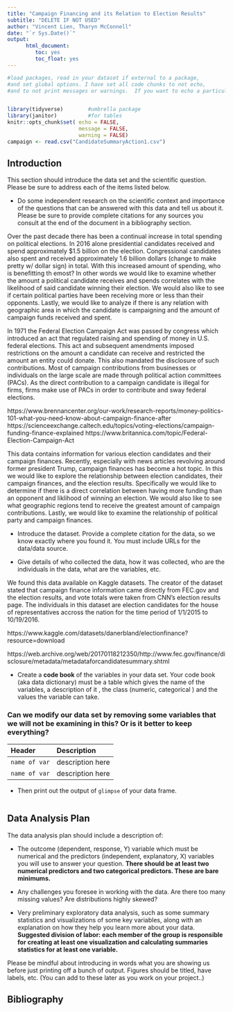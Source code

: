 ```yaml
---
title: "Campaign Financing and its Relation to Election Results"
subtitle: "DELETE IF NOT USED"
author: "Vincent Lien, Tharyn McConnell"
date: "`r Sys.Date()`"
output:    
      html_document:
         toc: yes
         toc_float: yes
---
```



```r
#load packages, read in your dataset if external to a package, 
#and set global options. I have set all code chunks to not echo,
#and to not print messages or warnings.  If you want to echo a particular code chunk to highlight something, you can do this individually for that code chunk.


library(tidyverse)        #umbrella package
library(janitor)          #for tables 
knitr::opts_chunk$set( echo = FALSE,    
                       message = FALSE,
                       warning = FALSE)
campaign <- read.csv("CandidateSummaryAction1.csv")
```

## Introduction

<!--- Delete the following text and write your introduction in its place  --->

This section should introduce the data set and the scientific question. Please be sure to address each of the items listed below.

- Do some independent research on the scientific context and importance of the questions that can be answered with this data and tell us about it. Please be sure to provide complete citations for any sources you consult at the end of the document in a bibliography section.

Over the past decade there has been a continual increase in total spending on political elections. In 2016 alone presidential candidates received and spend approximately $1.5 billion on the election. Congressional candidates also spent and received approximately 1.6 billion dollars (change to make pretty w/ dollar sign) in total. With this increased amount of spending, who is benefitting th emost? In other words we would like to examine whether the amount a political candidate receives and spends correlates with the likelihood of said candidate winning their election. We would also like to see if certain political parties have been receiving more or less than their opponents. Lastly, we would like to analyze if there is any relation with geographic area in which the candidate is campaigning and the amount of campaign funds received and spent.

In 1971 the Federal Election Campaign Act was passed by congress which introduced an act that regulated raising and spending of money in U.S. federal elections. This act and subsequent amendments imposed restrictions on the amount a candidate can receive and restricted the amount an entity could donate. This also mandated the disclosure of such contributions. Most of campaign contributions from businesses or individuals on the large scale are made through political action committees (PACs). As the direct contribution to a campaign candidate is illegal for firms, firms make use of PACs in order to contribute and sway federal elections.

https://www.brennancenter.org/our-work/research-reports/money-politics-101-what-you-need-know-about-campaign-finance-after
https://scienceexchange.caltech.edu/topics/voting-elections/campaign-funding-finance-explained
https://www.britannica.com/topic/Federal-Election-Campaign-Act


This data contains information for various election candidates and their campaign finances. Recently, especially with news articles revolving around former president Trump, campaign finances has become a hot topic. In this we would like to explore the relationship between election candidates, their campaign finances, and the election results. Specifically we would like to determine if there is a direct correlation between having more funding than an opponent and liklihood of winning an election. We would also like to see what geographic regions tend to receive the greatest amount of campaign contributions. Lastly, we would like to examine the relationship of political party and campaign finances.

- Introduce the dataset. Provide a complete citation for the data, so we know exactly where you found it. You must include URLs for the data/data source.   

-  Give details of who collected the data, how it was collected, who are the individuals in the data, what are the variables, etc. 

We found this data available on Kaggle datasets. The creator of the dataset stated that campaign finance information came directly from FEC.gov and the election results, and vote totals were taken from CNN's election results page. The individuals in this dataset are election candidates for the house of representatives accross the nation for the time period of 1/1/2015 to 10/19/2016.


https://www.kaggle.com/datasets/danerbland/electionfinance?resource=download   

https://web.archive.org/web/20170118212350/http://www.fec.gov/finance/disclosure/metadata/metadataforcandidatesummary.shtml

- Create a **code book** of the variables in your data set. Your code book (aka data dictionary) must be a table which gives the name of the variables, a description of it , the class (numeric, categorical ) and the values the variable can take.

### Can we modify our data set by removing some variables that we will not be examining in this? Or is it better to keep everything?

| Header          |  Description
|:----------------|:--------------------------------
| `name of var`          | description  here
| `name of var`          | description here

- Then print out the output of `glimpse` of your data frame.

```r


```



## Data Analysis Plan 

<!--- Delete the following text and write your data analysis plan in its place.Create code chunks as you need for your analysis. --->

The data analysis plan should include a description of:

- The outcome (dependent, response, Y) variable which must be numerical and  the predictors (independent, explanatory, X) 
variables you will use to answer your question. **There should be at least two numerical predictors and two categorical predictors. These are bare minimums. **

- Any challenges you foresee in working with the data. Are there too many missing values? Are distributions highly skewed? 

- Very preliminary exploratory data analysis, such as some summary statistics and 
visualizations of some key variables, along with an explanation on how they help you learn more about your data. **Suggested division of labor: each member of the group is responsible for creating at least one visualization and calculating summaries statistics for at least one variable.** 



Please be mindful about introducing in words what you are showing us before just printing off a bunch of output. Figures should be titled, have labels, etc.
(You can add to these later as you work on your project..)
 

## Bibliography

<!--- Delete this section if not used --->